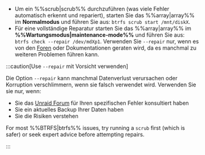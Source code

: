 - Um ein %%scrub|scrub%% durchzuführen (was viele Fehler automatisch erkennt und repariert), starten Sie das %%array|array%% im **Normalmodus** und führen Sie aus: `btrfs scrub start /mnt/diskX`.
- Für eine vollständige Reparatur starten Sie das %%array|array%% im **%%Wartungsmodus|maintenance-mode%%** und führen Sie aus: `btrfs check --repair /dev/mdXp1`. Verwenden Sie `--repair` nur, wenn es von den [Foren](https://forums.unraid.net/) oder Dokumentationen geraten wird, da es manchmal zu weiteren Problemen führen kann.

:::caution[Use `--repair` mit Vorsicht verwenden]

Die Option `--repair` kann manchmal Datenverlust verursachen oder Korruption verschlimmern, wenn sie falsch verwendet wird. Verwenden Sie sie nur, wenn:

- Sie das [Unraid Forum](https://forums.unraid.net/) für Ihren spezifischen Fehler konsultiert haben
- Sie ein aktuelles Backup Ihrer Daten haben
- Sie die Risiken verstehen

For most %%BTRFS|btrfs%% issues, try running a `scrub` first (which is safer) or seek expert advice before attempting repairs.

:::
